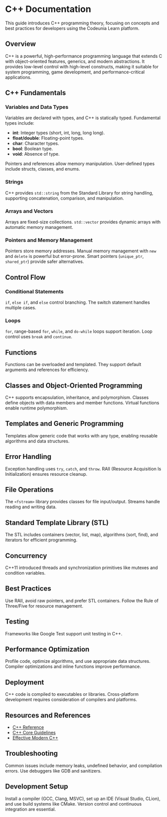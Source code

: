 # C++ Documentation

This guide introduces C++ programming theory, focusing on concepts and best practices for developers using the Codeunia Learn platform.

## Overview

C++ is a powerful, high-performance programming language that extends C with object-oriented features, generics, and modern abstractions. It provides low-level control with high-level constructs, making it suitable for system programming, game development, and performance-critical applications.

## C++ Fundamentals

### Variables and Data Types

Variables are declared with types, and C++ is statically typed. Fundamental types include:

- **int**: Integer types (short, int, long, long long).
- **float/double**: Floating-point types.
- **char**: Character types.
- **bool**: Boolean type.
- **void**: Absence of type.

Pointers and references allow memory manipulation. User-defined types include structs, classes, and enums.

### Strings

C++ provides `std::string` from the Standard Library for string handling, supporting concatenation, comparison, and manipulation.

### Arrays and Vectors

Arrays are fixed-size collections. `std::vector` provides dynamic arrays with automatic memory management.

### Pointers and Memory Management

Pointers store memory addresses. Manual memory management with `new` and `delete` is powerful but error-prone. Smart pointers (`unique_ptr`, `shared_ptr`) provide safer alternatives.

## Control Flow

### Conditional Statements

`if`, `else if`, and `else` control branching. The switch statement handles multiple cases.

### Loops

`for`, range-based `for`, `while`, and `do-while` loops support iteration. Loop control uses `break` and `continue`.

## Functions

Functions can be overloaded and templated. They support default arguments and references for efficiency.

## Classes and Object-Oriented Programming

C++ supports encapsulation, inheritance, and polymorphism. Classes define objects with data members and member functions. Virtual functions enable runtime polymorphism.

## Templates and Generic Programming

Templates allow generic code that works with any type, enabling reusable algorithms and data structures.

## Error Handling

Exception handling uses `try`, `catch`, and `throw`. RAII (Resource Acquisition Is Initialization) ensures resource cleanup.

## File Operations

The `<fstream>` library provides classes for file input/output. Streams handle reading and writing data.

## Standard Template Library (STL)

The STL includes containers (vector, list, map), algorithms (sort, find), and iterators for efficient programming.

## Concurrency

C++11 introduced threads and synchronization primitives like mutexes and condition variables.

## Best Practices

Use RAII, avoid raw pointers, and prefer STL containers. Follow the Rule of Three/Five for resource management.

## Testing

Frameworks like Google Test support unit testing in C++.

## Performance Optimization

Profile code, optimize algorithms, and use appropriate data structures. Compiler optimizations and inline functions improve performance.

## Deployment

C++ code is compiled to executables or libraries. Cross-platform development requires consideration of compilers and platforms.

## Resources and References

- [C++ Reference](https://en.cppreference.com/)
- [C++ Core Guidelines](https://isocpp.github.io/CppCoreGuidelines/CppCoreGuidelines)
- [Effective Modern C++](https://www.amazon.com/Effective-Modern-Specific-Ways-Improve/dp/1491903996)

## Troubleshooting

Common issues include memory leaks, undefined behavior, and compilation errors. Use debuggers like GDB and sanitizers.

## Development Setup

Install a compiler (GCC, Clang, MSVC), set up an IDE (Visual Studio, CLion), and use build systems like CMake. Version control and continuous integration are essential.
